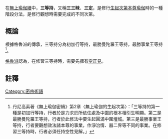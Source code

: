 在[[無上瑜伽續|無上瑜伽續]]中，'''三等持'''，又稱'''三三昧'''、'''三定'''，是修行[[生起次第|生起次第]][[本尊瑜伽|本尊瑜伽]]時的一種階段分法，是修行觀想時需要完成的不同次第。
==概論==
根據格魯派的傳承，三等持分為初加行等持，最勝曼陀羅王等持，最勝事業王等持<ref>丹尼高索著《無上瑜伽密續》第2章〈無上瑜伽的生起次第〉：「三等持的第一種是初加行等持，行者於是力求於所依住處及中圍的根本相引生明顯。第二是最勝曼陀羅王等持，行者於此修法中要生起圓滿中圍壇城。第三是最勝事業王等持，行者要觀想效法諸本尊的事業，作淨治情、器二界等不同的事業。在修習三等持時，行者必須任持空性見解。」</ref>。

[[格魯派|格魯派]]認為，在修習三等持時，需要先擁有[[空正見|空正見]]。

==註釋==
{{reflist}}

[[Category:密宗術語|Category:密宗術語]]